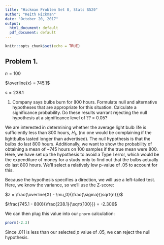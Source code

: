 ```yaml
---
title: "Hickman Problem Set 8, Stats S520"
author: "Keith Hickman"
date: "October 20, 2017"
output:
  html_document: default
  pdf_document: default
---
```


```r
knitr::opts_chunk$set(echo = TRUE)
```

## Problem 1. 
$n = 100$

$\overline{x} = 745.1$

$s = 238.1$

1.  Company says bulbs burn for 800 hours.  Formulate null and alternative hypotheses that are appropriate for this situation. Calculate a significance probability. Do these results warrant rejecting the null hypothesis at a significance level of ?? = 0.05?

We are interested in determining whether the average light bulb life is sufficiently less than 800 hours, $H_1$, (no one would be complaining if the lightbulbs lasted longer than advertised). The null hypothesis is that the bulbs do last 800 hours. Additionally, we want to show the probability of obtaining a mean of ~745 hours on 100 samples if the true mean were 800. Here, we have set up the hypothesis to avoid a Type I error, which would be the expenditure of money for a study only to find out that the bulbs actually do last 800 hours.  We'll select a relatively low p-value of $.05$ to account for this. 

Because the hypothesis specifies a direction, we will use a left-tailed test.   Here, we know the variance, so we'll use the Z-score:

  $z = \frac{\overline{X} - \mu_0}{\frac{\sigma}{\sqrt{n}}}$

  $\frac{745.1 - 800}{\frac{238.1}{\sqrt{100}}} = -2.306$

We can then plug this value into our ``pnorm`` calculation: 
```r
pnorm(-2.3)
```

Since .011 is less than our selected $p$ value of .05, we can reject the null hypothesis.  


